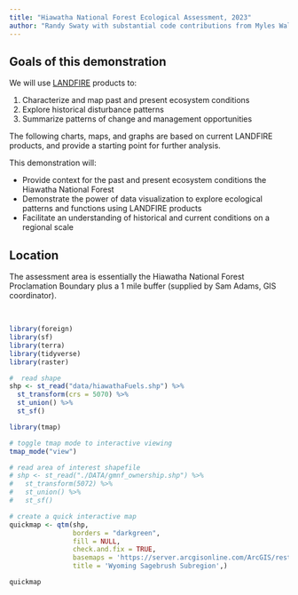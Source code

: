 ---
title: "Hiawatha National Forest Ecological Assessment, 2023"
author: "Randy Swaty with substantial code contributions from Myles Walimaa"
---

## Goals of this demonstration

We will use [LANDFIRE](https://landfire.gov/){target="blank"} products to:

1. Characterize and map past and present ecosystem conditions
2. Explore historical disturbance patterns
3. Summarize patterns of change and management opportunities


The following charts, maps, and graphs are based on current LANDFIRE products, and provide a starting point for further analysis.

This demonstration will:

* Provide context for the past and present ecosystem conditions the Hiawatha National Forest
* Demonstrate the power of data visualization to explore ecological patterns and functions using LANDFIRE products
* Facilitate an understanding of historical and current conditions on a regional scale

## Location

The assessment area is essentially the Hiawatha National Forest Proclamation Boundary plus a 1 mile buffer (supplied by Sam Adams, GIS coordinator).  

<br>

```{r libraries, message=FALSE, warning=FALSE, include=FALSE}

library(foreign)
library(sf)
library(terra)
library(tidyverse)
library(raster)


```


```{r read shapefile, message=FALSE, warning=FALSE, include=FALSE}
#  read shape
shp <- st_read("data/hiawathaFuels.shp") %>% 
  st_transform(crs = 5070) %>%
  st_union() %>%
  st_sf()
```

```{r locator map, message=FALSE, warning=FALSE, echo=FALSE}
library(tmap)

# toggle tmap mode to interactive viewing
tmap_mode("view")

# read area of interest shapefile
# shp <- st_read("./DATA/gmnf_ownership.shp") %>%
#   st_transform(5072) %>%
#   st_union() %>%
#   st_sf()

# create a quick interactive map
quickmap <- qtm(shp, 
                borders = "darkgreen", 
                fill = NULL, 
                check.and.fix = TRUE, 
                basemaps = 'https://server.arcgisonline.com/ArcGIS/rest/services/World_Topo_Map/MapServer/tile/{z}/{y}/{x}',
                title = 'Wyoming Sagebrush Subregion',)

quickmap



```


